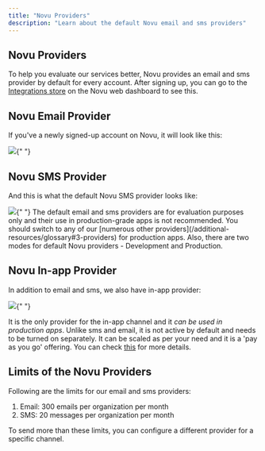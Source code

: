 ```yaml
---
title: "Novu Providers"
description: "Learn about the default Novu email and sms providers"
---
```



## Novu Providers

To help you evaluate our services better, Novu provides an email and sms provider by default for every account. After signing up, you can go to the [Integrations store](https://dashboard-v2.novu.co/integrations?utm_campaign=docs-default-providers) on the Novu web dashboard to see this.

<CloudOnlyFeature />

## Novu Email Provider

If you've a newly signed-up account on Novu, it will look like this:

<Frame caption="Novu Email provider on Novu web dashboard's Integration store">
  <img src="/images/default-providers/SCR-20230829-uosu.png" />{" "}
</Frame>

## Novu SMS Provider

And this is what the default Novu SMS provider looks like:

<Frame caption="Novu SMS provider on Novu web dashboard's Integration store">
  <img src="/images/default-providers/SCR-20230829-uppz.png" />{" "}
</Frame>

<Info>
  The default email and sms providers are for evaluation purposes only and their
  use in production-grade apps is not recommended. You should switch to any of
  our [numerous other providers](/additional-resources/glossary#3-providers) for
  production apps. Also, there are two modes for default Novu providers -
  Development and Production.
</Info>

## Novu In-app Provider

In addition to email and sms, we also have in-app provider:

<Frame caption="Novu in-app provider on Novu web dashboard's Integration store">
  <img src="/images/default-providers/SCR-20230829-uqld.png" />{" "}
</Frame>

It is the only provider for the in-app channel and it _can be used in production apps_. Unlike sms and email, it is not active by default and needs to be turned on separately. It can be scaled as per your need and it is a 'pay as you go' offering. You can check [this](https://novu.co/pricing/?utm_campaign=docs-default-providers) for more details.

## Limits of the Novu Providers

Following are the limits for our email and sms providers:

1. Email: 300 emails per organization per month
2. SMS: 20 messages per organization per month

To send more than these limits, you can configure a different provider for a specific channel.
